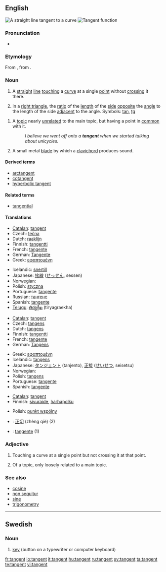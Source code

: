 ==English==
{{wikipedia}}
[[Image:Tangent.png|thumb|A straight line tangent to a curve]]
[[Image:Tan.svg|thumb|Tangent function]]

===Pronunciation===
* {{IPA|/'tæn.dʒənt/}}

===Etymology===
From {{etyl|la|en}} {{term|tangentem|lang=la}}, from {{term|tangere||to touch|lang=la}}.

===Noun===
{{en-noun}}

# {{geometry}} A [[straight]] [[line]] [[touching]] a [[curve]] at a single [[point]] without [[crossing]] it there.
# {{trigonometry}} In a [[right triangle]], the [[ratio]] of the [[length]] of the [[side]] [[opposite]] the [[angle]] to the length of the side [[adjacent]] to the angle. Symbols: [[tan]], [[tg]]
<!--This definition equivalent to the one above; it does not define a new sense of the word
# {{mathematics}} The ratio of the [[sine]] to the [[cosine]], in either the [[real]] or [[complex]] [[number]]s.-->
# A [[topic]] nearly [[unrelated]] to the main topic, but having a point in [[common]] with it.
#: ''I believe we went off onto a '''tangent''' when we started talking about unicycles.''
# A small metal [[blade]] by which a [[clavichord]] produces sound.

====Derived terms====
* [[arctangent]]
* [[cotangent]]
* [[hyberbolic tangent]]

====Related terms====
* [[tangential]]

====Translations====
{{trans-top|in geometry}}
* [[Catalan]]: [[#Catalan|tangent]] {{f}}
* Czech: [[tečna]] {{f}}
* Dutch: [[raaklijn]] {{f}}
* Finnish: [[tangentti]]
* French: [[tangente]] {{f}}
* German: [[Tangente]] {{f}}
* Greek: [[εφαπτομένη]] {{f}}
{{trans-mid}}
* Icelandic: [[snertill]] {{m}}
* Japanese: [[接線]] ([[せっせん]], sessen)
* Norwegian: {{t|no|tangent|m}}
* Polish: [[styczna]] {{f}}
* Portuguese: [[tangente]] {{f}}
* Russian: [[тангенс]] {{m}}
* Spanish: [[tangente]] {{f}}
* [[Telugu]]: [[తిర్యగ్రేఖ]] (tiryagraekha)
{{trans-bottom}}

{{trans-top|in trigonometry}}
* [[Catalan]]: [[#Catalan|tangent]] {{f}}
* Czech: [[tangens#Czech|tangens]] {{m}}
* Dutch: [[tangens]] {{m}}
* Finnish: [[tangentti]]
* French: [[tangente]] {{f}}
* German: [[Tangens]] {{m}}
{{trans-mid}}
* Greek: [[εφαπτομένη]] {{f}}
* Icelandic: [[tangens]] {{m}}
* Japanese: [[タンジェント]] (tanjento), [[正接]] ([[せいせつ]], seisetsu)
* Norwegian: {{t|no|tangens|m}}
* Polish: [[tangens]] {{m}}
* Portuguese: [[tangente]] {{f}}
* Spanish: [[tangente]] {{f}}
{{trans-bottom}}

{{trans-top|nearly unrelated topic}}
* [[Catalan]]: [[#Catalan|tangent]] {{f}}
* Finnish: [[sivuraide]], [[harhapolku]]
{{trans-mid}}
* Polish: [[punkt wspólny]] {{m}}
{{trans-bottom}}

{{checktrans}}
<!--Remove this section once all of the translations below have been moved into the tables above.-->
* {{ttbc|Chinese}}: [[正切]] (zhèng qiè) (2)
* {{ttbc|Italian}}: [[tangente]] {{f}} (1)

===Adjective===
{{en-adj|-}}

# {{geometry}} Touching a curve at a single point but not crossing it at that point.
# Of a topic, only loosely related to a main topic.

===See also===
* [[cosine]]
* [[non sequitur]]
* [[sine]]
* [[trigonometry]]

----

==Swedish==
{{wikipedia|lang=sv}}

===Noun===
{{infl|sv|noun}}

# [[key]] (button on a typewriter or computer keyboard)

{{tbot entry|Swedish|key|2008|April|sv}}

[[fr:tangent]]
[[io:tangent]]
[[it:tangent]]
[[hu:tangent]]
[[ru:tangent]]
[[sv:tangent]]
[[ta:tangent]]
[[te:tangent]]
[[vi:tangent]]